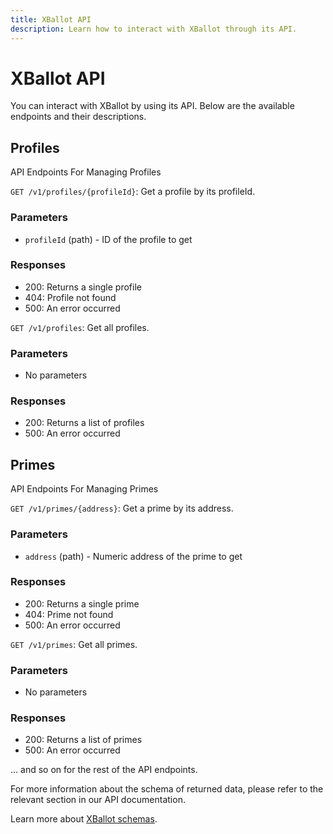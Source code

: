 ```yaml
---
title: XBallot API
description: Learn how to interact with XBallot through its API.
---
```



# XBallot API

You can interact with XBallot by using its API. Below are the available endpoints and their descriptions.

## Profiles

API Endpoints For Managing Profiles

`GET /v1/profiles/{profileId}`: Get a profile by its profileId.

### Parameters

- `profileId` (path) - ID of the profile to get

### Responses

- 200: Returns a single profile
- 404: Profile not found
- 500: An error occurred

`GET /v1/profiles`: Get all profiles.

### Parameters

- No parameters

### Responses

- 200: Returns a list of profiles
- 500: An error occurred

## Primes

API Endpoints For Managing Primes

`GET /v1/primes/{address}`: Get a prime by its address.

### Parameters

- `address` (path) - Numeric address of the prime to get

### Responses

- 200: Returns a single prime
- 404: Prime not found
- 500: An error occurred

`GET /v1/primes`: Get all primes.

### Parameters

- No parameters

### Responses

- 200: Returns a list of primes
- 500: An error occurred

... and so on for the rest of the API endpoints.

<Callout type="info">
  For more information about the schema of returned data, please refer to the relevant section in our API documentation.
</Callout>

Learn more about [XBallot schemas](your-link-here).
